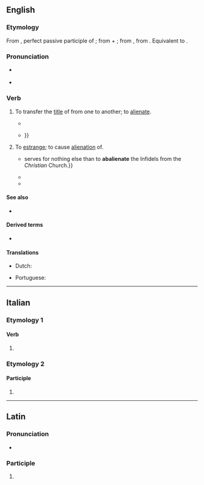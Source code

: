 ==English==

===Etymology===
{{root|en|ine-pro|*h₂el- (other)}}
From {{der|en|la|abaliēnātus}}, perfect passive participle of {{m|la|abaliēnō||alienate; remove}}; from {{m|la|ab-||by, from; away}} + {{m|la|aliēnō||alienate, estrange}}; from {{m|la|aliēnus||foreign, alien}}, from {{m|la|alius||other, another}}. Equivalent to {{prefix|en|ab|alienate}}.

===Pronunciation===
* {{a|GenAm}} {{IPA|en|/æbˈeɪl.jəˌneɪt/|/æbˈeɪ.li.əˌneɪt/}}
* {{audio|en|LL-Q1860 (eng)-Vealhurl-abalienate.wav|Audio (UK)}}

===Verb===
{{en-verb}}

# {{lb|en|civil law|transitive}} To transfer the [[title]] of from one to another; to [[alienate]].
#* {{quote-book|en|year=1861|author=Anne Manning|title=The chronicle of Ethelfled|page=153|passage=Thereat the holy mother took grief; for, if I died before my profession, what would become of the goodly hereditaments that were to be '''abalienated''' to the monastery.}}
#* {{quote-journal|en|year=1994|journal=Yugoslav law|page=46|passage=In addition, compelling to sell was not necessary either, because the foreigner, led by economic logic and his own interests, would try hard to '''abalienate''' the objects and means of work which are not used in production or in some other type of {{...}}}}
# {{lb|en|obsolete}} To [[estrange]]; to cause [[alienation]] of.
#* {{quote-book|en|year=1698|title=A voyage to the East-Indies|page=43|passage={{...}} serves for nothing else than to '''abalienate''' the Infidels from the ''Christian'' Church.}}
#* {{quote-book|en|year=1883|title=A commentary on the Greek text of the Epistle of Paul to the Ephesians|page=165|passage=National distinction did not, indeed, exist in patriarchal times, but by the formation of the theocracy the other races of men were formally '''abalienated''' from Israel, and no doubt their own vices and idolatry justified their exclusion.}}
#* {{quote-book|en|author=Edwin Sandys|title=The sermons of Edwin Sandys|year=1841|volume=4|page=300|passage=The devil and his deceitful angels do so bewitch them, and fill their hearts with vain cogitations, so '''abalienate''' their minds, and trouble their memory, that they cannot tell what is said: it is forgotten by that it is spoken.}}

====See also====
* {{l|en|alienate}}

====Derived terms====
* {{l|en|abalienation}}

====Translations====
{{trans-top|to transfer the title of}}
* Dutch: {{t|nl|abaliëneren}}
{{trans-mid}}
* Portuguese: {{t|pt|abalienar}}
{{trans-bottom}}

----

==Italian==

===Etymology 1===

====Verb====
{{head|it|verb form}}

# {{inflection of|it|abalienare||2|p|pres|indc|;|2|p|impr}}

===Etymology 2===

====Participle====
{{head|it|past participle form|g=f-p}}

# {{feminine plural of|it|abalienato}}

----

==Latin==

===Pronunciation===
* {{la-IPA|abaliēnāte}}

===Participle===
{{la-part-form|abaliēnāte}}

# {{inflection of|la|abaliēnātus||voc|m|s}}